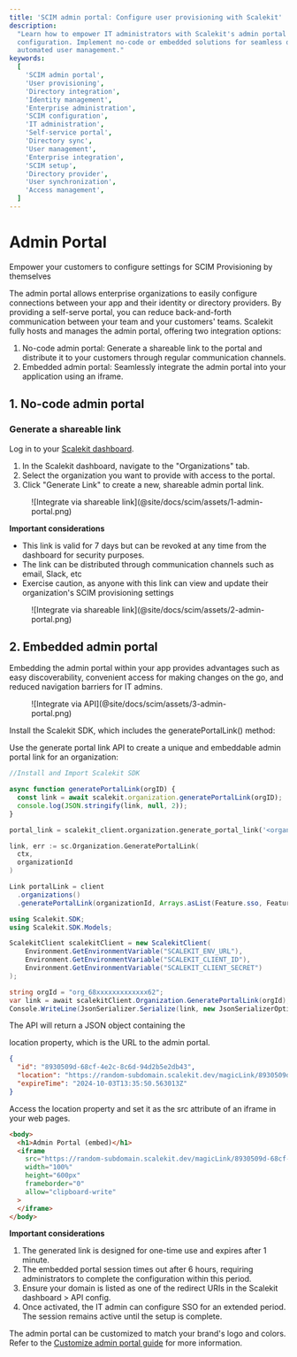 ```yaml
---
title: 'SCIM admin portal: Configure user provisioning with Scalekit'
description:
  "Learn how to empower IT administrators with Scalekit's admin portal for SCIM Provisioning
  configuration. Implement no-code or embedded solutions for seamless directory integration and
  automated user management."
keywords:
  [
    'SCIM admin portal',
    'User provisioning',
    'Directory integration',
    'Identity management',
    'Enterprise administration',
    'SCIM configuration',
    'IT administration',
    'Self-service portal',
    'Directory sync',
    'User management',
    'Enterprise integration',
    'SCIM setup',
    'Directory provider',
    'User synchronization',
    'Access management',
  ]
---
```



# Admin Portal

<Subtitle>
  Empower your customers to configure settings for SCIM Provisioning by themselves
</Subtitle>

The admin portal allows enterprise organizations to easily configure connections between your app
and their identity or directory providers. By providing a self-serve portal, you can reduce
back-and-forth communication between your team and your customers' teams. Scalekit fully hosts and
manages the admin portal, offering two integration options:

1. No-code admin portal: Generate a shareable link to the portal and distribute it to your customers
   through regular communication channels.
2. Embedded admin portal: Seamlessly integrate the admin portal into your application using an
   iframe.

## 1. No-code admin portal

### Generate a shareable link

Log in to your [Scalekit dashboard](https://app.scalekit.com/).

1. In the Scalekit dashboard, navigate to the "Organizations" tab.
2. Select the organization you want to provide with access to the portal.
3. Click "Generate Link" to create a new, shareable admin portal link.

<figure>![Integrate via shareable link](@site/docs/scim/assets/1-admin-portal.png)</figure>

**Important considerations**

- This link is valid for 7 days but can be revoked at any time from the dashboard for security
  purposes.
- The link can be distributed through communication channels such as email, Slack, etc
- Exercise caution, as anyone with this link can view and update their organization's SCIM
  provisioning settings

<figure>![Integrate via shareable link](@site/docs/scim/assets/2-admin-portal.png)</figure>

## 2. Embedded admin portal

Embedding the admin portal within your app provides advantages such as easy discoverability,
convenient access for making changes on the go, and reduced navigation barriers for IT admins.

<figure>![Integrate via API](@site/docs/scim/assets/3-admin-portal.png)</figure>

Install the Scalekit SDK, which includes the <SimpleCode>generatePortalLink()</SimpleCode> method:

Use the generate portal link API to create a unique and embeddable admin portal link for an
organization:

<CodeWithHeader title="Generate portal link">

<Tabs groupId="tech-stack" queryString>
<TabItem value="nodejs" label="Node.js">

```javascript showLineNumbers
//Install and Import Scalekit SDK

async function generatePortalLink(orgID) {
  const link = await scalekit.organization.generatePortalLink(orgID);
  console.log(JSON.stringify(link, null, 2));
}
```

</TabItem>

<TabItem value="python" label="Python">

```python
portal_link = scalekit_client.organization.generate_portal_link('<organization_id>')
```

</TabItem>

<TabItem value="go" label="Go">

```go
link, err := sc.Organization.GeneratePortalLink(
  ctx,
  organizationId
)
```

</TabItem>

<TabItem value="java" label="Java">

```java
Link portalLink = client
  .organizations()
  .generatePortalLink(organizationId, Arrays.asList(Feature.sso, Feature.dir_sync));

```

</TabItem>

<TabItem value="dotnet" label=".NET">

```csharp showLineNumbers
using Scalekit.SDK;
using Scalekit.SDK.Models;

ScalekitClient scalekitClient = new ScalekitClient(
    Environment.GetEnvironmentVariable("SCALEKIT_ENV_URL"),
    Environment.GetEnvironmentVariable("SCALEKIT_CLIENT_ID"),
    Environment.GetEnvironmentVariable("SCALEKIT_CLIENT_SECRET")
);

string orgId = "org_68xxxxxxxxxxxxx62";
var link = await scalekitClient.Organization.GeneratePortalLink(orgId);
Console.WriteLine(JsonSerializer.Serialize(link, new JsonSerializerOptions { WriteIndented = true }));
```

</TabItem>
</Tabs>
</CodeWithHeader>

The API will return a JSON object containing the

<SimpleCode>location</SimpleCode> property, which is the URL to the admin portal.

<CodeWithHeader title="Generate portal link (response object)">

```json
{
  "id": "8930509d-68cf-4e2c-8c6d-94d2b5e2db43",
  "location": "https://random-subdomain.scalekit.dev/magicLink/8930509d-68cf-4e2c-8c6d-94d2b5e2db43",
  "expireTime": "2024-10-03T13:35:50.563013Z"
}
```

</CodeWithHeader>

Access the <SimpleCode>location</SimpleCode> property and set it as the <SimpleCode>src</SimpleCode>
attribute of an iframe in your web pages.

<CodeWithHeader title="Embed admin portal in an iframe">

```html
<body>
  <h1>Admin Portal (embed)</h1>
  <iframe
    src="https://random-subdomain.scalekit.dev/magicLink/8930509d-68cf-4e2c-8c6d-94d2b5e2db43"
    width="100%"
    height="600px"
    frameborder="0"
    allow="clipboard-write"
  >
  </iframe>
</body>
```

</CodeWithHeader>

**Important considerations**

1. The generated link is designed for one-time use and expires after 1 minute.
2. The embedded portal session times out after 6 hours, requiring administrators to complete the
   configuration within this period.
3. Ensure your domain is listed as one of the redirect URIs in the Scalekit dashboard > API config.
4. Once activated, the IT admin can configure SSO for an extended period. The session remains active
   until the setup is complete.

The admin portal can be customized to match your brand's logo and colors. Refer to the
[Customize admin portal guide](/scim/domain-and-theme-customization) for more information.
